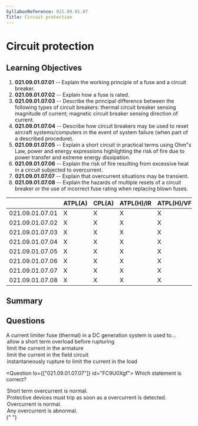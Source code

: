 ```yaml
---
SyllabusReference: 021.09.01.07
Title: Circuit protection
---
```


# Circuit protection

## Learning Objectives

1. **021.09.01.07.01** -- Explain the working principle of a fuse and a circuit
   breaker.
2. **021.09.01.07.02** -- Explain how a fuse is rated.
3. **021.09.01.07.03** -- Describe the principal difference between the
   following types of circuit breakers: thermal circuit breaker sensing
   magnitude of current; magnetic circuit breaker sensing direction of current.
4. **021.09.01.07.04** -- Describe how circuit breakers may be used to reset
   aircraft systems/computers in the event of system failure (when part of a
   described procedure).
5. **021.09.01.07.05** -- Explain a short circuit in practical terms using Ohm"s
   Law, power and energy expressions highlighting the risk of fire due to power
   transfer and extreme energy dissipation.
6. **021.09.01.07.06** -- Explain the risk of fire resulting from excessive heat
   in a circuit subjected to overcurrent.
7. **021.09.01.07.07** -- Explain that overcurrent situations may be transient.
8. **021.09.01.07.08** -- Explain the hazards of multiple resets of a circuit
   breaker or the use of incorrect fuse rating when replacing blown fuses.

|                 | ATPL(A) | CPL(A) | ATPL(H)/IR | ATPL(H)/VFR | CPL(H) | IR  | CBIR(A) |
| --------------- | ------- | ------ | ---------- | ----------- | ------ | --- | ------- |
| 021.09.01.07.01 | X       | X      | X          | X           | X      |     |         |
| 021.09.01.07.02 | X       | X      | X          | X           | X      |     |         |
| 021.09.01.07.03 | X       | X      | X          | X           | X      |     |         |
| 021.09.01.07.04 | X       | X      | X          | X           | X      |     |         |
| 021.09.01.07.05 | X       | X      | X          | X           | X      |     |         |
| 021.09.01.07.06 | X       | X      | X          | X           | X      |     |         |
| 021.09.01.07.07 | X       | X      | X          | X           | X      |     |         |
| 021.09.01.07.08 | X       | X      | X          | X           | X      |     |         |

## Summary

## Questions

<Question id="2AAE5YNKUT" lo="021.09.01.07.07">
  <Text variant="oneCorrect">
    A current limiter fuse (thermal) in a DC generation system is used to...
  </Text>
  <Option
    correct
    why="over current situations may be transient, so a tolerance is given to avoid triggering the fuse unnecessarily. (note: in the domain of electronics, 'transient' is measured in microseconds, a fuse will trigger instantaneously from a 'human' perspective )."
  >
    allow a short term overload before rupturing
  </Option>
  <Option>limit the current in the armature</Option>
  <Option>limit the current in the field circuit</Option>
  <Option>instantaneously rupture to limit the current in the load</Option>
</Question>

<Question lo={["021.09.01.07.07"]} id="FC9U0Xgf">
  <Text variant="oneCorrect">Which statement is correct?</Text>
  <Option
    correct
    why="Short term overcurrent is normal, specially when you have inductive loads in your system. For example, a generator when starting will cause a short spike in current before stabilizing."
  >
    Short term overcurrent is normal.
  </Option>
  <Option why="over current situations may be transient, so a tolerance is given to avoid triggering the fuse unnecessarily. (note: in the domain of electronics, 'transient' is measured in microseconds, a fuse will trigger instantaneously from a 'human' perspective ).">
    Protective devices must trip as soon as a overcurrent is detected.
  </Option>
  <Option>Overcurrent is normal.</Option>
  <Option>Any overcurrent is abnormal.</Option>
</Question>{" "}
